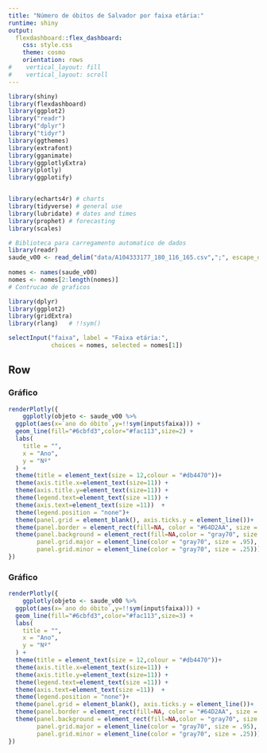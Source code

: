 ```yaml
---
title: "Número de óbitos de Salvador por faixa etária:"
runtime: shiny
output: 
  flexdashboard::flex_dashboard:
    css: style.css
    theme: cosmo
    orientation: rows
#    vertical_layout: fill
#    vertical_layout: scroll
---
```




```r
library(shiny)
library(flexdashboard)
library(ggplot2)
library("readr")
library("dplyr")
library("tidyr")
library(ggthemes)
library(extrafont)
library(gganimate)
library(ggplotlyExtra)
library(plotly)
library(ggplotify)


library(echarts4r) # charts
library(tidyverse) # general use
library(lubridate) # dates and times
library(prophet) # forecasting
library(scales)

# Biblioteca para carregamento automatico de dados 
library(readr)
saude_v00 <- read_delim("data/A104333177_180_116_165.csv",";", escape_double = FALSE, locale = locale(encoding = "ISO-8859-1"),trim_ws = TRUE)
  
nomes <- names(saude_v00)
nomes <- nomes[2:length(nomes)]
# Contrucao de graficos

library(dplyr)
library(ggplot2)
library(gridExtra)
library(rlang)   # !!sym()

```



```r
selectInput("faixa", label = "Faixa etária:",
            choices = nomes, selected = nomes[1])
```
Row
---------------------------------------------------------------
### Gráfico 
```r
renderPlotly({
	ggplotly(objeto <- saude_v00 %>% 
  ggplot(aes(x=`ano do óbito`,y=!!sym(input$faixa))) +
  geom_line(fill="#6cbfd3",color="#fac113",size=2) +
  labs(
    title = "",
    x = "Ano",
    y = "Nº"
  ) +
  theme(title = element_text(size = 12,colour = "#db4470"))+
  theme(axis.title.x=element_text(size=11)) +
  theme(axis.title.y=element_text(size=11)) +
  theme(legend.text=element_text(size =11)) +
  theme(axis.text=element_text(size =11))  +
  theme(legend.position = "none")+
  theme(panel.grid = element_blank(), axis.ticks.y = element_line())+
  theme(panel.border = element_rect(fill=NA, color = "#64D2AA", size = 2))+
  theme(panel.background = element_rect(fill=NA,color = "gray70", size = 2),
        panel.grid.major = element_line(color = "gray70", size = .95),
        panel.grid.minor = element_line(color = "gray70", size = .25)))
})
```

### Gráfico {.mobile}
```r
renderPlotly({
	ggplotly(objeto <- saude_v00 %>% 
  ggplot(aes(x=`ano do óbito`,y=!!sym(input$faixa))) +
  geom_line(fill="#6cbfd3",color="#fac113",size=3) +
  labs(
    title = "",
    x = "Ano",
    y = "Nº"
  ) +
  theme(title = element_text(size = 12,colour = "#db4470"))+
  theme(axis.title.x=element_text(size=11)) +
  theme(axis.title.y=element_text(size=11)) +
  theme(legend.text=element_text(size =11)) +
  theme(axis.text=element_text(size =11))  +
  theme(legend.position = "none")+
  theme(panel.grid = element_blank(), axis.ticks.y = element_line())+
  theme(panel.border = element_rect(fill=NA, color = "#64D2AA", size = 2))+
  theme(panel.background = element_rect(fill=NA,color = "gray70", size = 2),
        panel.grid.major = element_line(color = "gray70", size = .95),
        panel.grid.minor = element_line(color = "gray70", size = .25)))
})
```